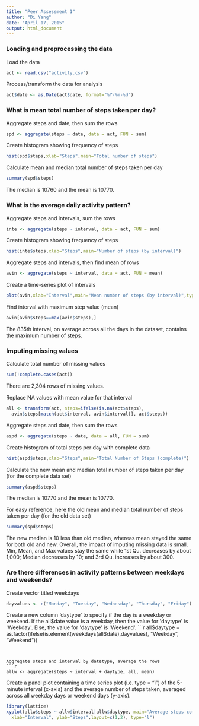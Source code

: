 ```yaml
---
title: "Peer Assessment 1"
author: "Di Yang"
date: "April 17, 2015"
output: html_document
---
```


### Loading and preprocessing the data
Load the data
```r
act <- read.csv("activity.csv")
```


Process/transform the data for analysis
```r
act$date <- as.Date(act$date, format="%Y-%m-%d")
```



### What is mean total number of steps taken per day?
Aggregate steps and date, then sum the rows
```r
spd <- aggregate(steps ~ date, data = act, FUN = sum)
```


Create histogram showing frequency of steps
```r
hist(spd$steps,xlab="Steps",main="Total number of steps")
```


Calculate mean and median total number of steps taken per day
```r
summary(spd$steps)
```
The median is 10760 and the mean is 10770.



### What is the average daily activity pattern?
Aggregate steps and intervals, sum the rows
```r
inte <- aggregate(steps ~ interval, data = act, FUN = sum)
```


Create histogram showing frequency of steps
```r
hist(inte$steps,xlab="Steps",main="Number of steps (by interval)")
```


Aggregate steps and intervals, then find mean of rows
```r
avin <- aggregate(steps ~ interval, data = act, FUN = mean)
```


Create a time-series plot of intervals
```{r]}
plot(avin,xlab="Interval",main="Mean number of steps (by interval)",type="l")
```


Find interval with maximum step value (mean) 
```r
avin[avin$steps==max(avin$steps),]
```
The 835th interval, on average across all the days in the dataset, contains the maximum number of steps.



### Imputing missing values
Calculate total number of missing values
```r
sum(!complete.cases(act))
```
There are 2,304 rows of missing values.



Replace NA values with mean value for that interval
```r
all <- transform(act, steps=ifelse(is.na(act$steps), 
  avin$steps[match(act$interval, avin$interval)], act$steps))
```


Aggregate steps and date, then sum the rows
```r
aspd <- aggregate(steps ~ date, data = all, FUN = sum)
```


Create histogram of total steps per day with complete data
```r
hist(aspd$steps,xlab="Steps",main="Total Number of Steps (complete)")
```


Calculate the new mean and median total number of steps taken per day (for the complete data set)
```r
summary(aspd$steps)
```
The median is 10770 and the mean is 10770. 

For easy reference, here the old mean and median total number of steps taken per day (for the old data set)
```r
summary(spd$steps)
```
The new median is 10 less than old median, whereas mean stayed the same for both old and new. Overall, the impact of imputing missing data is small. Min, Mean, and Max values stay the same while 1st Qu. decreases by about 1,000; Median decreases by 10; and 3rd Qu. increases by about 300.



### Are there differences in activity patterns between weekdays and weekends?
Create vector titled weekdays
```r
dayvalues <- c("Monday", "Tuesday", "Wednesday", "Thursday", "Friday")
```


Create a new column 'daytype' to specify if the day is a weekday or weekend. If the all$date value is a weekday, then the value for 'daytype' is 'Weekday'. Else, the value for 'daytype' is 'Weekend'.
```r
all$daytype = as.factor(ifelse(is.element(weekdays(all$date),dayvalues), "Weekday", "Weekend"))
```


Aggregate steps and interval by datetype, average the rows
```r
allw <- aggregate(steps ~ interval + daytype, all, mean)
```


Create a panel plot containing a time series plot (i.e. type = "l") of the 5-minute interval (x-axis) and the average number of steps taken, averaged across all weekday days or weekend days (y-axis).
```r
library(lattice)
xyplot(allw$steps ~ allw$interval|allw$daytype, main="Average steps comparison of weekday and weekend",
  xlab="Interval", ylab="Steps",layout=c(1,2), type="l")
```
